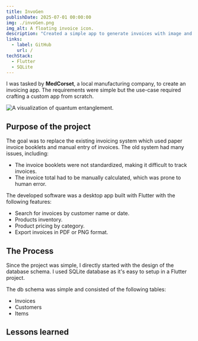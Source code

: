 ```yaml
---
title: InvoGen
publishDate: 2025-07-01 00:00:00
img: ./invoGen.png
img_alt: A floating invoice icon.
description: "Created a simple app to generate invoices with image and PDF export."
links:
  - label: GitHub
    url: /
techStack:
  - Flutter
  - SQLite
---
```


I was tasked by **MedCorset**, a local manufacturing company, to create an invoicing app.
The requirements were simple but the use-case required crafting a custom app 
from scratch.

<Image src={mainImage} alt="A visualization of quantum entanglement." />

## Purpose of the project

The goal was to replace the existing invoicing system which
used paper invoice booklets and manual entry of invoices. The old system had
many issues, including:

- The invoice booklets were not standardized, making it difficult to track
  invoices.
- The invoice total had to be manually calculated, which was prone to human error.

 The developed software was a desktop app built with Flutter with the following
 features:

 - Search for invoices by customer name or date.
 - Products inventory.
 - Product pricing by category.  
 - Export invoices in PDF or PNG format.

## The Process

Since the project was simple, I directly started with the design of the database schema.
I used SQLite database as it's easy to setup in a Flutter project.

The db schema was simple and consisted of the following tables:

- Invoices
- Customers
- Items


## Lessons learned

